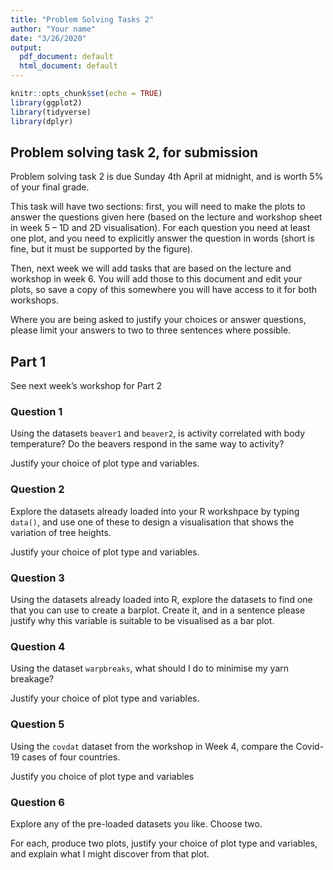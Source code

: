 ```yaml
---
title: "Problem Solving Tasks 2"
author: "Your name"
date: "3/26/2020"
output:
  pdf_document: default
  html_document: default
---
```


```r
knitr::opts_chunk$set(echo = TRUE)
library(ggplot2)
library(tidyverse)
library(dplyr)
```

## Problem solving task 2, for submission

Problem solving task 2 is due Sunday 4th April at midnight, and is worth 5% of your final grade. 

This task will have two sections: first, you will need to make the plots to answer the questions given here (based on the lecture and workshop sheet in week 5 -- 1D and 2D visualisation). For each question you need at least one plot, and you need to explicitly answer the question in words (short is fine, but it must be supported by the figure).

Then, next week we will add tasks that are based on the lecture and workshop in week 6. You will add those to this document and edit your plots, so save a copy of this somewhere you will have access to it for both workshops.

Where you are being asked to justify your choices or answer questions, please limit your answers to two to three sentences where possible.

## Part 1

See next week's workshop for Part 2

### Question 1

Using the datasets `beaver1` and `beaver2`, is activity correlated with body temperature? Do the beavers respond in the same way to activity?

Justify your choice of plot type and variables.

### Question 2

Explore the datasets already loaded into your R workshpace by typing `data()`, and use one of these to design a visualisation that shows the variation of tree heights.

Justify your choice of plot type and variables.


### Question 3

Using the datasets already loaded into R, explore the datasets to find one that you can use to create a barplot. Create it, and in a sentence please justify why this variable is suitable to be visualised as a bar plot.

### Question 4

Using the dataset `warpbreaks`, what should I do to minimise my yarn breakage?

Justify your choice of plot type and variables.


### Question 5

Using the `covdat` dataset from the workshop in Week 4, compare the Covid-19 cases of four countries.

Justify you choice of plot type and variables


### Question 6
Explore any of the pre-loaded datasets you like. Choose two. 

For each, produce two plots, justify your choice of plot type and variables, and explain what I might discover from that plot.

